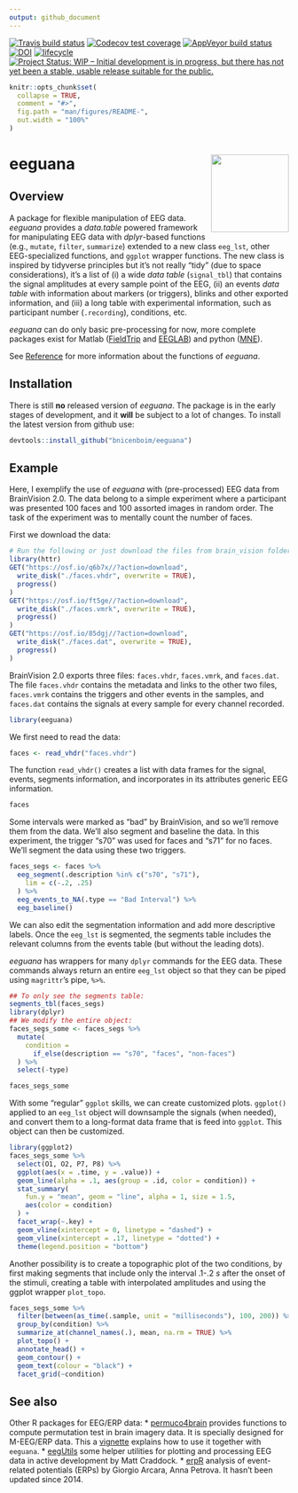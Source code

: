 ```yaml
---
output: github_document
---
```


[![Travis build status](https://travis-ci.org/bnicenboim/eeguana.svg?branch=master)](https://travis-ci.org/bnicenboim/eeguana) [![Codecov test coverage](https://codecov.io/gh/bnicenboim/eeguana/branch/master/graph/badge.svg)](https://codecov.io/gh/bnicenboim/eeguana?branch=master)  [![AppVeyor build status](https://ci.appveyor.com/api/projects/status/github/bnicenboim/eeguana?branch=master&svg=true)](https://ci.appveyor.com/project/bnicenboim/eeguana) [![DOI](https://zenodo.org/badge/153299577.svg)](https://zenodo.org/badge/latestdoi/153299577)   [![lifecycle](https://img.shields.io/badge/lifecycle-experimental-orange.svg)](https://www.tidyverse.org/lifecycle/#experimental)
[![Project Status: WIP – Initial development is in progress, but there has not yet been a stable, usable release suitable for the public.](https://www.repostatus.org/badges/latest/wip.svg)](https://www.repostatus.org/#wip)



```r
knitr::opts_chunk$set(
  collapse = TRUE,
  comment = "#>",
  fig.path = "man/figures/README-",
  out.width = "100%"
)
```

# eeguana <img src="man/figures/logo.png" align="right" height=140/>

## Overview

A package for flexible manipulation of EEG data. *eeguana* provides a *data.table* powered framework for manipulating EEG data with *dplyr*-based functions (e.g., `mutate`, `filter`, `summarize`) extended to a new class `eeg_lst`,  other EEG-specialized functions, and `ggplot` wrapper functions.  The new class is inspired by tidyverse principles but it's not really "tidy" (due to space considerations), it's a list of (i) a wide *data table* (`signal_tbl`) that contains the signal amplitudes at every sample point of the EEG,  (ii) an events *data table* with information about markers (or triggers), blinks and other exported information, and (iii) a long table with experimental information, such as participant number (`.recording`), conditions, etc.  

*eeguana* can do only basic pre-processing for now, more complete packages exist for Matlab ([FieldTrip](http://www.fieldtriptoolbox.org/) and [EEGLAB](https://sccn.ucsd.edu/eeglab/index.php)) and python ([MNE](https://martinos.org/mne/stable/index.html)).

See [Reference](https://bnicenboim.github.io/eeguana/reference/index.html) for more information about the functions of *eeguana*.


## Installation

There is still **no** released version of *eeguana*.  The package is in the early stages of development, and it **will** be subject to a lot of changes. To install the latest version from github use:


``` r
devtools::install_github("bnicenboim/eeguana")
```

## Example

Here, I exemplify the use of *eeguana* with (pre-processed) EEG data from BrainVision 2.0. The data belong to a simple experiment  where a participant was presented 100 faces and 100 assorted images in random order. The task of the experiment was to mentally count the number of faces.

First we download the data:

```r
# Run the following or just download the files from brain_vision folder in https://osf.io/tbwvz/
library(httr)
GET("https://osf.io/q6b7x//?action=download",
  write_disk("./faces.vhdr", overwrite = TRUE),
  progress()
)
GET("https://osf.io/ft5ge//?action=download",
  write_disk("./faces.vmrk", overwrite = TRUE),
  progress()
)
GET("https://osf.io/85dgj//?action=download",
  write_disk("./faces.dat", overwrite = TRUE),
  progress()
)
```

BrainVision 2.0 exports three files: `faces.vhdr`, `faces.vmrk`, and
`faces.dat`. The file `faces.vhdr` contains the metadata and links to the other
two files, `faces.vmrk` contains the triggers and other events in the samples,
and `faces.dat` contains the signals at every sample for every channel recorded.


```r
library(eeguana)
```

We first need to read the data:

```r
faces <- read_vhdr("faces.vhdr")
```

The function `read_vhdr()` creates a list with data frames for the signal, events,
segments information, and incorporates in its attributes generic EEG information.

```r
faces
```

Some intervals were marked as "bad" by BrainVision, and so we'll remove them
from the data. We'll also segment and baseline the data. In this experiment, the
trigger "s70" was used for faces and "s71" for no faces. We'll segment the data
using these two triggers.

```r
faces_segs <- faces %>%
  eeg_segment(.description %in% c("s70", "s71"),
    lim = c(-.2, .25)
  ) %>%
  eeg_events_to_NA(.type == "Bad Interval") %>%
  eeg_baseline()
```


We can also edit the segmentation information and add more descriptive labels. Once the `eeg_lst` is segmented, the segments table includes the relevant columns from the events table (but without the leading dots).

*eeguana* has wrappers for many `dplyr` commands for the EEG data.  These commands always return an entire `eeg_lst` object so that they can be piped using `magrittr`'s pipe, `%>%`.

```r
## To only see the segments table:
segments_tbl(faces_segs)
library(dplyr)
## We modify the entire object:
faces_segs_some <- faces_segs %>%
  mutate(
    condition =
      if_else(description == "s70", "faces", "non-faces")
  ) %>%
  select(-type)

faces_segs_some
```

With some "regular" `ggplot` skills, we can create customized plots. `ggplot()` applied to an `eeg_lst` object will downsample the signals (when needed), and convert them to a long-format data frame that is feed into `ggplot`. This object can then be customized. 

```r
library(ggplot2)
faces_segs_some %>%
  select(O1, O2, P7, P8) %>%
  ggplot(aes(x = .time, y = .value)) +
  geom_line(alpha = .1, aes(group = .id, color = condition)) +
  stat_summary(
    fun.y = "mean", geom = "line", alpha = 1, size = 1.5,
    aes(color = condition)
  ) +
  facet_wrap(~.key) +
  geom_vline(xintercept = 0, linetype = "dashed") +
  geom_vline(xintercept = .17, linetype = "dotted") +
  theme(legend.position = "bottom")
```



Another possibility is to create a topographic plot of the two conditions, by
first making segments that include only the interval .1-.2 *s* after the onset
of the stimuli, creating a table with interpolated amplitudes and using the ggplot wrapper `plot_topo`.

```r
faces_segs_some %>%
  filter(between(as_time(.sample, unit = "milliseconds"), 100, 200)) %>%
  group_by(condition) %>%
  summarize_at(channel_names(.), mean, na.rm = TRUE) %>%
  plot_topo() +
  annotate_head() +
  geom_contour() +
  geom_text(colour = "black") +
  facet_grid(~condition)
```


## See also

Other R packages for EEG/ERP data:
* [permuco4brain](https://jaromilfrossard.github.io/permuco4brain/index.html) provides functions to compute permutation test in brain imagery data. It is specially designed for M-EEG/ERP data. This a [vignette](https://jaromilfrossard.github.io/permuco4brain/articles/permuco4brain-with-eeguana.html) explains how to use it together with `eeguana`.
* [eegUtils](https://github.com/craddm/eegUtils) some helper utilities for plotting and processing EEG data in active development by Matt Craddock.
* [erpR](https://cran.r-project.org/web/packages/erpR/index.html)  analysis of event-related potentials (ERPs) by Giorgio Arcara, Anna Petrova. It hasn't been updated since 2014.

